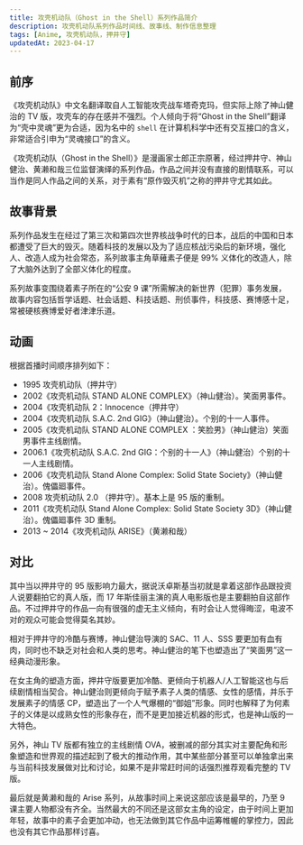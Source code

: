 ```yaml
---
title: 攻壳机动队（Ghost in the Shell）系列作品简介
description: 攻壳机动队系列作品时间线、故事线、制作信息整理
tags: [Anime, 攻壳机动队，押井守]
updatedAt: 2023-04-17
---
```


## 前序

《攻壳机动队》中文名翻译取自人工智能攻壳战车塔奇克玛，但实际上除了神山健治的 TV 版，攻壳车的存在感并不强烈。个人倾向于将“Ghost in the Shell”翻译为“壳中灵魂”更为合适，因为名中的 `shell` 在计算机科学中还有交互接口的含义，非常适合引申为“灵魂接口”的含义。

《攻壳机动队（Ghost in the Shell）》是漫画家士郎正宗原著，经过押井守、神山健治、黄濑和哉三位监督演绎的系列作品，作品之间并没有直接的剧情联系，可以当作是同人作品之间的关系，对于素有“原作毁灭机”之称的押井守尤其如此。

## 故事背景

系列作品发生在经过了第三次和第四次世界核战争时代的日本，战后的中国和日本都遭受了巨大的毁灭。随着科技的发展以及为了适应核战污染后的新环境，强化人、改造人成为社会常态，系列故事主角草薙素子便是 99% 义体化的改造人，除了大脑外达到了全部义体化的程度。

系列故事变围绕着素子所在的“公安 9 课”所需解决的新世界（犯罪）事务发展，故事内容包括哲学话题、社会话题、科技话题、刑侦事件，科技感、赛博感十足，常被硬核赛博爱好者津津乐道。

## 动画

根据首播时间顺序排列如下：

- 1995 攻壳机动队（押井守）
- 2002《攻壳机动队 STAND ALONE COMPLEX》（神山健治）。笑面男事件。
- 2004《攻壳机动队 2：Innocence（押井守）
- 2004《攻壳机动队 S.A.C. 2nd GIG》（神山健治）。个别的十一人事件。
- 2005《攻壳机动队 STAND ALONE COMPLEX ：笑脸男》（神山健治）笑面男事件主线剧情。
- 2006.1《攻壳机动队 S.A.C. 2nd GIG：个别的十一人》（神山健治）个别的十一人主线剧情。
- 2006《攻壳机动队 Stand Alone Complex: Solid State Society》（神山健治）。傀儡廻事件。
- 2008 攻壳机动队 2.0 （押井守）。基本上是 95 版的重制。
- 2011《攻壳机动队 Stand Alone Complex: Solid State Society 3D》（神山健治）。傀儡廻事件 3D 重制。
- 2013 ~ 2014《攻壳机动队 ARISE》（黄濑和哉）

## 对比

其中当以押井守的 95 版影响力最大，据说沃卓斯基当初就是拿着这部作品跟投资人说要翻拍它的真人版，而 17 年斯佳丽主演的真人电影版也是主要翻拍自这部作品。不过押井守的作品一向有很强的虚无主义倾向，有时会让人觉得晦涩，电波不对的观众可能会觉得莫名其妙。

相对于押井守的冷酷与赛博，神山健治导演的 SAC、11 人、SSS 要更加有血有肉，同时也不缺乏对社会和人类的思考。神山健治的笔下也塑造出了“笑面男”这一经典动漫形象。

在女主角的塑造方面，押井守版要更加冷酷、更倾向于机器人/人工智能这也与后续剧情相当契合。神山健治则更倾向于赋予素子人类的情感、女性的感情，并乐于发展素子的情感 CP，塑造出了一个人气爆棚的“御姐”形象。同时也解释了为何素子的义体是以成熟女性的形象存在，而不是更加接近机器的形式，也是神山版的一大特色。

另外，神山 TV 版都有独立的主线剧情 OVA，被删减的部分其实对主要配角和形象塑造和世界观的描述起到了极大的推动作用，其中某些部分甚至可以单独拿出来与当前科技发展做对比和讨论，如果不是非常赶时间的话强烈推荐观看完整的 TV 版。

最后就是黄濑和哉的 Arise 系列，从故事时间上来说这部应该是最早的，乃至 9 课主要人物都没有齐全。当然最大的不同还是这部女主角的设定，由于时间上更加年轻，故事中的素子会更加冲动，也无法做到其它作品中运筹帷幄的掌控力，因此也没有其它作品那样讨喜。
